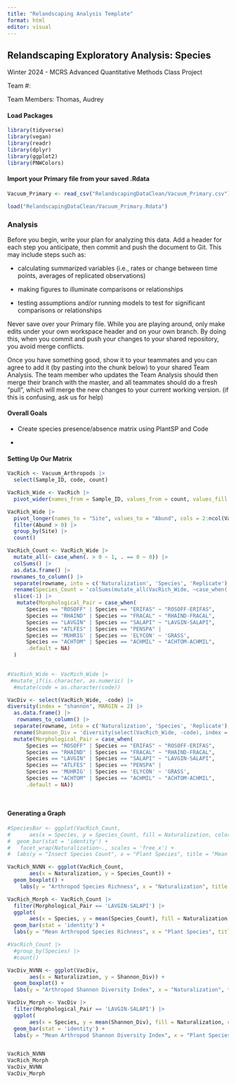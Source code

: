 ```yaml
---
title: "Relandscaping Analysis Template"
format: html
editor: visual
---
```


## Relandscaping Exploratory Analysis: Species

Winter 2024 - MCRS Advanced Quantitative Methods Class Project

Team #:

Team Members: Thomas, Audrey

#### Load Packages

```r
library(tidyverse)
library(vegan)
library(readr)
library(dplyr)
library(ggplot2)
library(PNWColors)
```

#### Import your Primary file from your saved .Rdata

```r
Vacuum_Primary <- read_csv("RelandscapingDataClean/Vacuum_Primary.csv")

load("RelandscapingDataClean/Vacuum_Primary.Rdata")

```

### Analysis

Before you begin, write your plan for analyzing this data. Add a header for each step you anticipate, then commit and push the document to Git. This may include steps such as:

-   calculating summarized variables (i.e., rates or change between time points, averages of replicated observations)

-   making figures to illuminate comparisons or relationships

-   testing assumptions and/or running models to test for significant comparisons or relationships

Never save over your Primary file. While you are playing around, only make edits under your own workspace header and on your own branch. By doing this, when you commit and push your changes to your shared repository, you avoid merge conflicts.

Once you have something good, show it to your teammates and you can agree to add it (by pasting into the chunk below) to your shared Team Analysis. The team member who updates the Team Analysis should then merge their branch with the master, and all teammates should do a fresh "pull", which will merge the new changes to your current working version. (if this is confusing, ask us for help)

#### Overall Goals

-   Create species presence/absence matrix using PlantSP and Code

-   

#### Setting Up Our Matrix

```r
VacRich <- Vacuum_Arthropods |>
  select(Sample_ID, code, count)

VacRich_Wide <- VacRich |> 
  pivot_wider(names_from = Sample_ID, values_from = count, values_fill = 0)

VacRich_Wide |> 
  pivot_longer(names_to = "Site", values_to = "Abund", cols = 2:ncol(VacRich_Wide)) |> 
  filter(Abund > 0) |> 
  group_by(Site) |> 
  count()

VacRich_Count <- VacRich_Wide |> 
  mutate_all(~ case_when(. > 0 ~ 1, . == 0 ~ 0)) |> 
  colSums() |>
  as.data.frame() |>
 rownames_to_column() |>
  separate(rowname, into = c('Naturalization', 'Species', 'Replicate'), sep = '_') |>
  rename(Species_Count = 'colSums(mutate_all(VacRich_Wide, ~case_when(. > 0 ~ 1, . == 0 ~ 0)))') |>
  slice(-1) |>
   mutate(Morphological_Pair = case_when(
      Species == "ROSOFF" | Species == "ERIFAS" ~ "ROSOFF-ERIFAS",
      Species == "RHAIND" | Species == "FRACAL" ~ "RHAIND-FRACAL",
      Species == "LAVGIN" | Species == "SALAPI" ~ "LAVGIN-SALAPI",
      Species == "ATLFES" | Species == "PENSPA" | 
      Species == 'MUHRIG' | Species == 'ELYCON' ~ 'GRASS',
      Species == "ACHTOM" | Species == "ACHMIL" ~ "ACHTOM-ACHMIL",
      .default = NA)
  )

  
#VacRich_Wide <- VacRich_Wide |>
 #mutate_if(is.character, as.numeric) |>
  #mutate(code = as.character(code))

VacDiv <- select(VacRich_Wide, -code) |>
diversity(index = "shannon", MARGIN = 2) |>
  as.data.frame() |>
   rownames_to_column() |>
  separate(rowname, into = c('Naturalization', 'Species', 'Replicate'), sep = '_') |>
  rename(Shannon_Div = 'diversity(select(VacRich_Wide, -code), index = "shannon", MARGIN = 2)') |>
  mutate(Morphological_Pair = case_when(
      Species == "ROSOFF" | Species == "ERIFAS" ~ "ROSOFF-ERIFAS",
      Species == "RHAIND" | Species == "FRACAL" ~ "RHAIND-FRACAL",
      Species == "LAVGIN" | Species == "SALAPI" ~ "LAVGIN-SALAPI",
      Species == "ATLFES" | Species == "PENSPA" | 
      Species == 'MUHRIG' | Species == 'ELYCON' ~ 'GRASS',
      Species == "ACHTOM" | Species == "ACHMIL" ~ "ACHTOM-ACHMIL",
      .default = NA))

 

```

#### Generating a Graph

```r
#SpeciesBar <- ggplot(VacRich_Count,
#      aes(x = Species, y = Species_Count, fill = Naturalization, color = Naturalization)) + 
#  geom_bar(stat = 'identity') +
#   facet_wrap(Naturalization~., scales = 'free_x') + 
#  labs(y = "Insect Species Count", x = "Plant Species", title = "Mean Arthropod Species Richness in Native and Non-Native Plant Species")

VacRich_NVNN <- ggplot(VacRich_Count,
       aes(x = Naturalization, y = Species_Count)) + 
  geom_boxplot() +
    labs(y = "Arthropod Species Richness", x = "Naturalization", title = "Arthropod Species Richness in Native and Non-Native Plant Species")

VacRich_Morph <- VacRich_Count |>
  filter(Morphological_Pair == 'LAVGIN-SALAPI') |>
  ggplot(
       aes(x = Species, y = mean(Species_Count), fill = Naturalization, color = Naturalization)) + 
  geom_bar(stat = 'identity') +
  labs(y = "Mean Arthropod Species Richness", x = "Plant Species", title = "Mean Arthropod Species Richness Between Same Morphological Groups")

#VacRich_Count |>
  #group_by(Species) |>
  #count()

VacDiv_NVNN <- ggplot(VacDiv,
       aes(x = Naturalization, y = Shannon_Div)) + 
  geom_boxplot() +
  labs(y = "Arthropod Shannon Diversity Index", x = "Naturalization", title = "Shannon Diversity Index in Native and Non-Native Plant Species")

VacDiv_Morph <- VacDiv |>
  filter(Morphological_Pair == 'LAVGIN-SALAPI') |>
  ggplot(
       aes(x = Species, y = mean(Shannon_Div), fill = Naturalization, color = Naturalization)) + 
  geom_bar(stat = 'identity') +
  labs(y = "Mean Arthropod Shannon Diversity Index", x = "Plant Species", title = "Shannon Diversity Index Between Same Morphological Groups")


VacRich_NVNN
VacRich_Morph
VacDiv_NVNN
VacDiv_Morph

```
